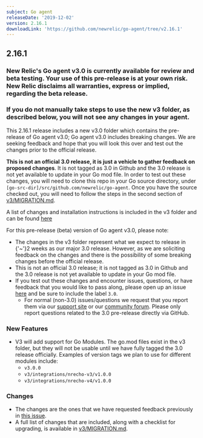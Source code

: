 ```yaml
---
subject: Go agent
releaseDate: '2019-12-02'
version: 2.16.1
downloadLink: 'https://github.com/newrelic/go-agent/tree/v2.16.1'
---
```


## 2.16.1

### New Relic's Go agent v3.0 is currently available for review and beta testing. Your use of this pre-release is at your own risk. New Relic disclaims all warranties, express or implied, regarding the beta release.

### If you do not manually take steps to use the new v3 folder, as described below, you will not see any changes in your agent.

This 2.16.1 release includes a new v3.0 folder which contains the pre-release of Go agent v3.0; Go agent v3.0 includes breaking changes. We are seeking feedback and hope that you will look this over and test out the changes prior to the official release.

**This is not an official 3.0 release, it is just a vehicle to gather feedback on proposed changes**. It is not tagged as 3.0 in Github and the 3.0 release is not yet available to update in your Go mod file. In order to test out these changes, you will need to clone this repo in your Go source directory, under `[go-src-dir]/src/github.com/newrelic/go-agent`. Once you have the source checked out, you will need to follow the steps in the second section of [v3/MIGRATION.md](https://github.com/newrelic/go-agent/blob/master/v3/MIGRATION.md).

A list of changes and installation instructions is included in the v3 folder and can be found [here](https://github.com/newrelic/go-agent/blob/master/v3/MIGRATION.md)

For this pre-release (beta) version of Go agent v3.0, please note:

* The changes in the v3 folder represent what we expect to release in {'~'}2 weeks as our major 3.0 release. However, as we are soliciting feedback on the changes and there is the possibility of some breaking changes before the official release.
* This is not an official 3.0 release; it is not tagged as 3.0 in Github and the 3.0 release is not yet available to update in your Go mod file.
* If you test out these changes and encounter issues, questions, or have feedback that you would like to pass along, please open up an issue [here](https://github.com/newrelic/go-agent/issues/new) and be sure to include the label `3.0`.
  * For normal (non-3.0) issues/questions we request that you report them via our [support site](http://support.newrelic.com/) or our [community forum](https://discuss.newrelic.com). Please only report questions related to the 3.0 pre-release directly via GitHub.

### New Features

* V3 will add support for Go Modules. The go.mod files exist in the v3 folder, but they will not be usable until we have fully tagged the 3.0 release officially. Examples of version tags we plan to use for different modules include:
  * `v3.0.0`
  * `v3/integrations/nrecho-v3/v1.0.0`
  * `v3/integrations/nrecho-v4/v1.0.0`

### Changes

* The changes are the ones that we have requested feedback previously in [this issue](https://github.com/newrelic/go-agent/issues/106).
* A full list of changes that are included, along with a checklist for upgrading, is available in [v3/MIGRATION.md](https://github.com/newrelic/go-agent/blob/master/v3/MIGRATION.md).
